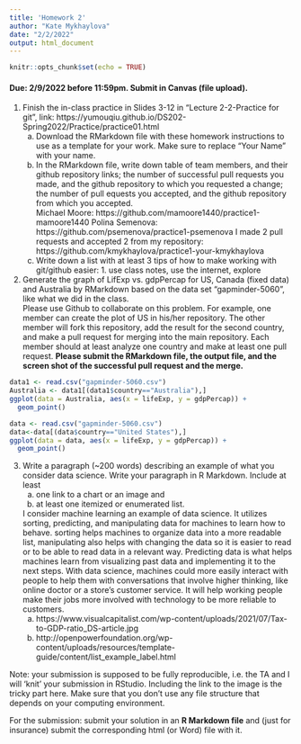 ```yaml
---
title: 'Homework 2'
author: "Kate Mykhaylova"
date: "2/2/2022"
output: html_document
---
```


```r
knitr::opts_chunk$set(echo = TRUE)
```

#### Due: 2/9/2022 before 11:59pm. Submit in Canvas (file upload).

1. Finish the in-class practice in Slides 3-12 in "Lecture 2-2-Practice for git", link: https://yumouqiu.github.io/DS202-Spring2022/Practice/practice01.html  
    a. Download the RMarkdown file with these homework instructions to use as a template for your work. Make sure to replace "Your Name" with your name.  
    b. In the RMarkdown file, write down table of team members, and their github repository links; the number of successful pull requests you made, and the github repository to which you requested a change; the number of pull 
    equests you accepted, and the github repository from which you accepted.  
      Michael Moore: https://github.com/mamoore1440/practice1-mamoore1440
      Polina Semenova: https://github.com/psemenova/practice1-psemenova
      I made 2 pull requests and accepted 2 from my repository: https://github.com/kmykhaylova/practice1-your-kmykhaylova
    c. Write down a list with at least 3 tips of how to make working with git/github easier: 1. use class notes, use the internet, explore

2. Generate the graph of LifExp vs. gdpPercap for US, Canada (fixed data) and Australia by RMarkdown based on the data set "gapminder-5060", like what we did in the class.  
Please use Github to collaborate on this problem. For example, one member can create the plot of US in his/her repository. The other member will fork this repository, add the result for the second country, and make a pull request for merging into the main repository. Each member should at least analyze one country and make at least one pull request. **Please submit the RMarkdown file, the output file, and the screen shot of the successful pull request and the merge.**
```r
data1 <- read.csv("gapminder-5060.csv")
Australia <- data1[(data1$country=="Australia"),]
ggplot(data = Australia, aes(x = lifeExp, y = gdpPercap)) +
  geom_point()
```

```r
data <- read.csv("gapminder-5060.csv")
data<-data[(data$country=="United States"),]
ggplot(data = data, aes(x = lifeExp, y = gdpPercap)) +
  geom_point()
```

3. Write a paragraph (~200 words) describing an example of what you consider data science. Write your paragraph in R Markdown. Include at least 
    a. one link to a chart or an image and 
    b. at least one itemized or enumerated list.
    
    I consider machine learning an example of data science. It utilizes sorting, predicting, and manipulating data for machines to learn how to behave. sorting helps machines to organize data into a more readable list, manipulating also helps with changing the data so it is easier to read or to be able to read data in a relevant way. Predicting data is what helps machines learn from visualizing past data and implementing it to the next steps. With data science, machines could more easily interact with people to help them with conversations that involve higher thinking, like online doctor or a store's customer service. It will help working people make their jobs more involved with technology to be more reliable to customers. 
    a. https://www.visualcapitalist.com/wp-content/uploads/2021/07/Tax-to-GDP-ratio_DS-article.jpg 
    b. http://openpowerfoundation.org/wp-content/uploads/resources/template-guide/content/list_example_label.html

Note: your submission is supposed to be fully reproducible, i.e. the TA and I will 'knit' your submission in RStudio. Including the link to the image is the tricky part here. Make sure that you don't use any file structure that depends on your computing environment.


For the submission: submit your solution in an **R Markdown file** and (just for insurance) submit the corresponding html (or Word) file with it. 
